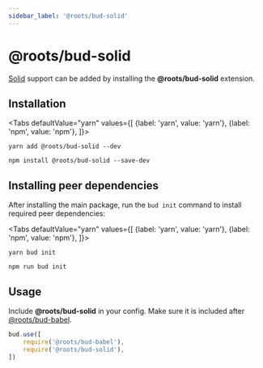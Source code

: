 ```yaml
---
sidebar_label: '@roots/bud-solid'
---
```



# @roots/bud-solid

[Solid](https://solidjs.org) support can be added by installing the **@roots/bud-solid** extension.

## Installation

<Tabs
  defaultValue="yarn"
  values={[
    {label: 'yarn', value: 'yarn'},
    {label: 'npm', value: 'npm'},
  ]}>
  <TabItem value="yarn">

    yarn add @roots/bud-solid --dev

  </TabItem>
  <TabItem value="npm">

    npm install @roots/bud-solid --save-dev

  </TabItem>
</Tabs>

## Installing peer dependencies

After installing the main package, run the `bud init` command to install required peer dependencies:

<Tabs
  defaultValue="yarn"
  values={[
    {label: 'yarn', value: 'yarn'},
    {label: 'npm', value: 'npm'},
  ]}>
  <TabItem value="yarn">

    yarn bud init

  </TabItem>
  <TabItem value="npm">

    npm run bud init

  </TabItem>
</Tabs>

## Usage

Include **@roots/bud-solid** in your config. Make sure it is included after [@roots/bud-babel](/extensions/bud-babel).

```js
bud.use([
    require('@roots/bud-babel'),
    require('@roots/bud-solid'),
])
```
